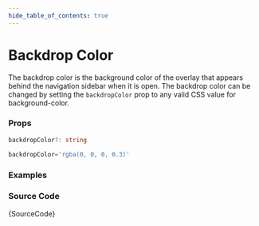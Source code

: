 ```yaml
---
hide_table_of_contents: true
---
```




# Backdrop Color

The backdrop color is the background color of the overlay that appears behind the navigation sidebar when it is open. The backdrop color can be changed by setting the `backdropColor` prop to any valid CSS value for background-color.

### Props

```ts noCopy
backdropColor?: string
```

```ts noCopy title='Default Value'
backdropColor='rgba(0, 0, 0, 0.3)'
```

### Examples

<BrowserWindow>
  <Provider>
    <BackdropColor />
  </Provider>
</BrowserWindow>

### Source Code

<TsToJsCodeSnippet>{SourceCode}</TsToJsCodeSnippet>
